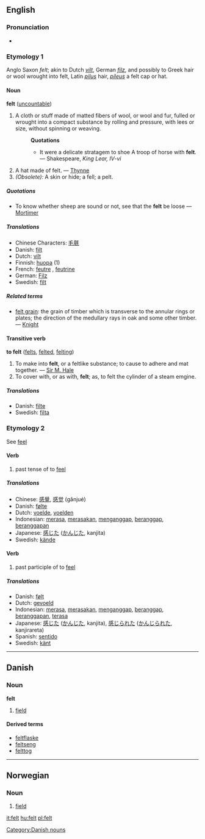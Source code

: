 ==English==

{{rank|best|word|light|248|felt|since|use|used}}

===Pronunciation===
*{{IPA|/fεlt/}}

===Etymology 1===
Anglo Saxon ''felt''; akin to Dutch ''[[vilt]]'', German ''[[filz]]'', and possibly to Greek hair or wool wrought into felt, Latin ''[[pilus]]'' hair, ''[[pileus]]'' a felt cap or hat.

====Noun====
'''felt''' ([[uncountable]])

#A cloth or stuff made of matted fibers of wool, or wool and fur, fulled or wrought into a compact substance by rolling and pressure, with lees or size, without spinning or weaving.
#:'''Quotations'''
#:*It were a delicate stratagem to shoe A troop of horse with '''felt'''. &mdash; Shakespeare, ''King Lear, IV-vi''
#A hat made of felt. &mdash; [[Thynne]]
#''(Obsolete):'' A skin or hide; a fell; a pelt.

=====Quotations=====
*To know whether sheep are sound or not, see that the '''felt''' be loose &mdash; [[Mortimer]]

=====Translations=====
*Chinese Characters: [[毛氈]]
*Danish: [[filt]] {{n}}
*Dutch: [[vilt]] {{n}}
*Finnish: [[huopa]] (1)
*French: [[feutre]] {{m}}, [[feutrine]] {{f}}
*German: [[Filz]] {{n}}
*Swedish: [[filt]] {{c}}

=====Related terms=====
*[[felt grain]]: the grain of timber which is transverse to the annular rings or plates; the direction of the medullary rays in oak and some other timber. &mdash; [[Knight]]

====Transitive verb====
'''to felt''' ([[felts]], [[felted]], [[felting]])

#To make into '''felt''', or a feltlike substance; to cause to adhere and mat together. &mdash; [[Sir M. Hale]]
#To cover with, or as with, '''felt'''; as, to felt the cylinder of a steam emgine.

=====Translations=====
*Danish: [[filte]]
*Swedish: [[filta]]

===Etymology 2===
See [[feel]]

====Verb====
# past tense of to [[feel]]

=====Translations=====
*Chinese: [[感覺]], [[感觉]] (gǎnjué)
*Danish: [[følte]]
*Dutch: [[voelde]], [[voelden]]
*Indonesian: [[rasa|merasa]], [[rasa|merasakan]], [[anggap|menganggap]], [[anggap|beranggap]], [[anggap|beranggapan]]
*Japanese: [[感じた]] ([[かんじた]], kanjita)
*Swedish: [[kände]]

====Verb====
# past participle of to [[feel]]

=====Translations=====
*Danish: [[følt]]
*Dutch: [[gevoeld]]
*Indonesian: [[rasa|merasa]], [[rasa|merasakan]], [[anggap|menganggap]], [[anggap|beranggap]], [[anggap|beranggapan]], [[rasa|terasa]]
*Japanese: [[感じた]] ([[かんじた]], kanjita), [[感じられた]] ([[かんじられた]], kanjirareta)
*Spanish: [[sentido]]
*Swedish: [[känt]]


----

==Danish==
===Noun===
'''felt''' {{n}}

# [[field]]

====Derived terms====
*[[feltflaske]] {{c}}
*[[feltseng]] {{c}}
*[[felttog]] {{n}}

[[Category:Danish nouns]]


----

==Norwegian==
===Noun===
{{no-noun-n1}}
#[[field]]

[[it:felt]]
[[hu:felt]]
[[pl:felt]]